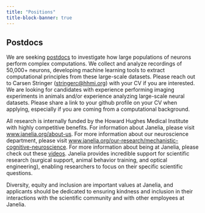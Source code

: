 ---
title: "Positions"
title-block-banner: true
---

## Postdocs

We are seeking [postdocs](hhttps://www.janelia.org/you-janelia/students-postdocs/postdoctoral-scientists) to investigate how large populations of neurons perform complex computations. We collect and analyze recordings of 50,000+ neurons, developing machine learning tools to extract computational principles from these large-scale datasets. Please reach out to Carsen Stringer (<stringerc@hhmi.org>) with your CV if you are interested. We are looking for candidates with experience performing imaging experiments in animals and/or experience analyzing large-scale neural datasets. Please share a link to your github profile on your CV when applying, especially if you are coming from a computational background.

All research is internally funded by the Howard Hughes Medical Institute with highly competitive benefits. For information about Janelia, please visit [www.janelia.org/about-us](http://www.janelia.org/about-us). For more information about our neuroscience department, please visit [www.janelia.org/our-research/mechanistic-cognitive-neuroscience](https://www.janelia.org/our-research/mechanistic-cognitive-neuroscience). For more information about being at Janelia, please check out these [videos](https://youtube.com/playlist?list=PLTHgpZlI_u0hSo_NO0wpzpMnt6BnOOaWl&feature=shared). Janelia provides incredible support for scientific research (surgical support, animal behavior training, and optical engineering), enabling researchers to focus on their specific scientific questions.

Diversity, equity and inclusion are important values at Janelia, and applicants should be dedicated to ensuring kindness and inclusion in their interactions with the scientific community and with other employees at Janelia.
